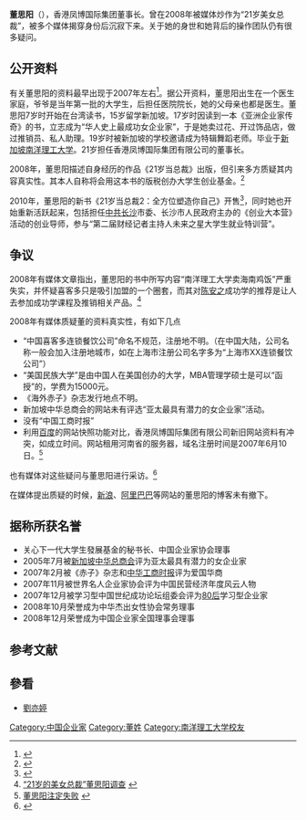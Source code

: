 {{Infobox Biography
| subject_name   = 董思陽 
| image_name     = 
| image_size     = 
| image_caption  = 
| date_of_birth  = {{Birth year and age |1987}}
| place_of_birth = {{CHN}}
| date_of_death  = 
| place_of_death = 
| occupation     = 香港凤博国际集团董事长
}}

'''董思阳'''（{{bd|1987年}}），香港凤博国际集团董事长。曾在2008年被媒体炒作为“21岁美女总裁”，被多个媒体揭穿身份后沉寂下来。关于她的身世和她背后的操作团队仍有很多疑问。

==公开资料==
有关董思阳的资料最早出现于2007年左右<ref>{{Cite web |url=http://www.cnbizmode.com/people/shinningbeauty/527.shtml |title=董思阳：趁早出名 |access-date=2010-08-01 |archive-date=2013-12-14 |archive-url=https://web.archive.org/web/20131214125229/http://www.cnbizmode.com/people/shinningbeauty/527.shtml |dead-url=no }}</ref>。据公开资料，董思阳出生在一个医生家庭，爷爷是当年第一批的大学生，后担任医院院长，她的父母亲也都是医生。董思阳7岁时开始在台湾读书，15岁留学新加坡。17岁时因读到一本《亚洲企业家传奇》的书，立志成为“华人史上最成功女企业家”，于是她卖过花、开过饰品店，做过推销员、私人助理。19岁时被新加坡的学校邀请成为特辑舞蹈老师。毕业于[[新加坡南洋理工大学|新加坡南洋理工大学]]。21岁担任香港凤博国际集团有限公司的董事长。

2008年，董思阳描述自身经历的作品《21岁当总裁》出版，但引来多方质疑其内容真实性。其本人自称将会用这本书的版税创办大学生创业基金。<ref>{{Cite web |url=http://www.xixik.com/content/7dd5a2843aa772b8 |title=董思阳不顾涉嫌造假批评 欲成立大学生创业基金 |access-date=2010-08-01 |archive-date=2014-07-11 |archive-url=https://web.archive.org/web/20140711092724/http://www.xixik.com/content/7dd5a2843aa772b8 |dead-url=no }}</ref>

2010年，董思阳的新书《21岁当总裁2：全方位塑造你自己》开售<ref>{{Cite web |url=http://news.zol.com.cn/189/1895137.html |title=80后董思阳《21岁当总裁2全方位塑造你自己》八月问世 |access-date=2010-08-01 |archive-date=2016-03-04 |archive-url=https://web.archive.org/web/20160304081852/http://news.zol.com.cn/189/1895137.html |dead-url=no }}</ref>，同时她也开始重新活跃起来，包括担任[[中共|中共]][[长沙|长沙]]市委、长沙市人民政府主办的《创业大本营》活动的创业导师，参与“第二届财经记者主持人未来之星大学生就业特训营”。

==争议==
2008年有媒体文章指出，董思阳的书中所写内容“南洋理工大学卖海南鸡饭”严重失实，并怀疑喜客多只是吸引加盟的一个圈套，而其对[[陈安之|陈安之]]成功学的推荐是让人去参加成功学课程及推销相关产品。<ref>[http://www.cyol.net/zqb/content/2008-12/22/content_2479541.htm “21岁的美女总裁”董思阳调查] {{webarchive|url=https://web.archive.org/web/20090619025235/http://cyol.net/zqb/content/2008-12/22/content_2479541.htm |date=2009-06-19 }}</ref>

2008年有媒体质疑董的资料真实性，有如下几点
*“中国喜客多连锁餐饮公司”命名不规范，注册地不明。（在中国大陆，公司名称一般会加入注册地城市，如在上海市注册公司名字多为“上海市XX连锁餐饮公司”）
*“美国民族大学”是由中国人在美国创办的大学，MBA管理学硕士是可以“函授”的，学费为15000元。
*《海外赤子》杂志发行地点不明。
*新加坡中华总商会的网站未有评选“亚太最具有潜力的女企业家”活动。
*没有“中国工商时报”
*利用[[百度|百度]]的网站快照功能对比，香港凤博国际集团有限公司新旧网站资料有冲突，如成立时间。网站租用河南省的服务器，域名注册时间是2007年6月10日。<ref>[http://finance1.jrj.com.cn/news/2008-03-11/000003391126.html 董思阳注定失败] {{webarchive|url=https://web.archive.org/web/20100814171526/http://finance1.jrj.com.cn/news/2008-03-11/000003391126.html |date=2010-08-14 }}</ref>

也有媒体对这些疑问与董思阳进行采访。<ref>{{Cite web |url=http://www.xixik.com/content/78399a165d40f04c |title=21岁美女总裁董思阳造假追踪 |access-date=2010-08-01 |archive-date=2016-03-04 |archive-url=https://web.archive.org/web/20160304224111/http://www.xixik.com/content/78399a165d40f04c |dead-url=no }}</ref>

在媒体提出质疑的时候，[[新浪|新浪]]、[[阿里巴巴|阿里巴巴]]等网站的董思阳的博客未有撤下。

==据称所获名誉==
*关心下一代大学生發展基金的秘书长、中国企业家协会理事
*2005年7月被[[新加坡|新加坡]][[中华总商会|中华总商会]]评为亚太最具有潜力的女企业家
*2007年2月被《赤子》杂志和[[中华工商时报|中华工商时报]]评为爱国华商
*2007年11月被世界名人企业家协会评为中国民营经济年度风云人物
*2007年12月被学习型中国世纪成功论坛组委会评为[[80后|80后]]学习型企业家
*2008年10月荣誉成为中华杰出女性协会常务理事
*2008年12月荣誉成为中国企业家全国理事会理事

==参考文献==
{{reflist}}

==參看==
*[[劉亦婷|劉亦婷]] 
[[Category:中国企业家|Category:中国企业家]]
[[Category:董姓|Category:董姓]]
[[Category:南洋理工大学校友|Category:南洋理工大学校友]]